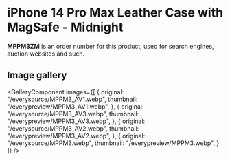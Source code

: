
# iPhone 14 Pro Max Leather Case with MagSafe - Midnight

<Callout type='info' emoji='👉🏻'>**MPPM3ZM** is an order number for this product, used for search engines, auction websites and such.</Callout>

## Image gallery

<GalleryComponent
    images={[
      {
        original: "/everysource/MPPM3_AV1.webp",
        thumbnail: "/everypreview/MPPM3_AV1.webp",
      },
      {
        original: "/everysource/MPPM3_AV3.webp",
        thumbnail: "/everypreview/MPPM3_AV3.webp",
      },
      {
        original: "/everysource/MPPM3_AV2.webp",
        thumbnail: "/everypreview/MPPM3_AV2.webp",
      },
      {
        original: "/everysource/MPPM3.webp",
        thumbnail: "/everypreview/MPPM3.webp",
      }
    ]}
  />
